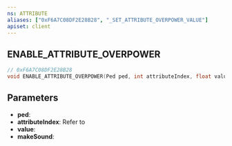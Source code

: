 ```yaml
---
ns: ATTRIBUTE
aliases: ["0xF6A7C08DF2E28B28", "_SET_ATTRIBUTE_OVERPOWER_VALUE"]
apiset: client
---
```

## ENABLE_ATTRIBUTE_OVERPOWER

```c
// 0xF6A7C08DF2E28B28
void ENABLE_ATTRIBUTE_OVERPOWER(Ped ped, int attributeIndex, float value, BOOL makeSound);
```

## Parameters
* **ped**:
* **attributeIndex**: Refer to <EmbeddedEnum name="ePedAttribute" />
* **value**:
* **makeSound**:
